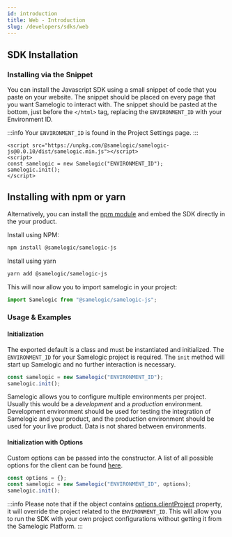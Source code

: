 ```yaml
---
id: introduction
title: Web - Introduction
slug: /developers/sdks/web
---
```


## SDK Installation

### Installing via the Snippet

You can install the Javascript SDK using a small snippet of code that you paste on your website. The snippet should be placed on every page that
you want Samelogic to interact with. The snippet should be pasted at the bottom, just before the `</html>` tag, replacing the `ENVIRONMENT_ID` with
your Environment ID.

:::info
Your `ENVIRONMENT_ID` is found in the Project Settings page.
:::

```markup
<script src="https://unpkg.com/@samelogic/samelogic-js@0.0.10/dist/samelogic.min.js"></script>
<script>
const samelogic = new Samelogic("ENVIRONMENT_ID");
samelogic.init();
</script>

```

## Installing with npm or yarn

Alternatively, you can install the [npm module](https://www.npmjs.com/package/@samelogic/samelogic-js) and embed the SDK directly in the your product.

Install using NPM:

```bash
npm install @samelogic/samelogic-js
```

Install using yarn

```bash
yarn add @samelogic/samelogic-js
```

This will now allow you to import samelogic in your project:

```javascript
import Samelogic from "@samelogic/samelogic-js";
```

### Usage & Examples

#### Initialization

The exported default is a class and must be instantiated and initialized. The `ENVIRONMENT_ID` for your Samelogic project is required.
The `init` method will start up Samelogic and no further interaction is necessary.

```javascript
const samelogic = new Samelogic("ENVIRONMENT_ID");
samelogic.init();
```

Samelogic allows you to configure multiple environments per project. Usually this would be a _development_ and a _production_ environment.
Development environment should be used for testing the integration of Samelogic and your product, and the production environment should be used
for your live product. Data is not shared between environments.

#### Initialization with Options

Custom options can be passed into the constructor. A list of all possible options for the client can be found [here](./web/reference/samelogic-js.options).

```javascript
const options = {};
const samelogic = new Samelogic("ENVIRONMENT_ID", options);
samelogic.init();
```

:::info
Please note that if the object contains [options.clientProject](./web/reference/samelogic-js.workflowconfig) property, it will override the project related to the `ENVIRONMENT_ID`.
This will allow you to run the SDK with your own project configurations without getting it from the Samelogic Platform.
:::
